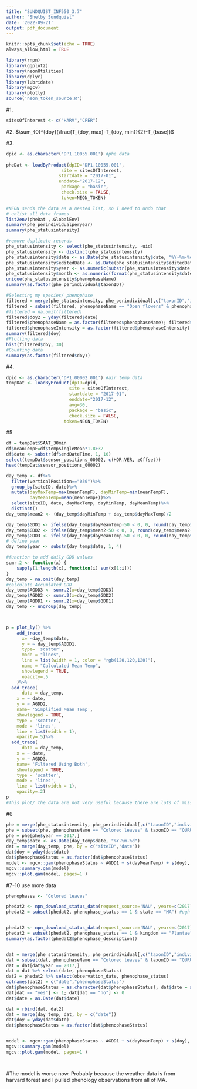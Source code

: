 ```yaml
---
title: "SUNDQUIST_INF550_3.7"
author: "Shelby Sundquist"
date: '2022-09-21'
output: pdf_document
---
```


```r
knitr::opts_chunk$set(echo = TRUE)
always_allow_html = TRUE

```

```r
library(rnpn)
library(ggplot2)
library(neonUtilities)
library(dplyr)
library(lubridate)
library(mgcv)
library(plotly)
source('neon_token_source.R')
```

#1. 
```r
sitesOfInterest <- c("HARV","CPER")
```
#2.
$\sum_{0}^{doy}(\frac{T_{doy, max}-T_{doy, min}}{2}-T_{base})$

#3. 
```r

dpid <- as.character('DP1.10055.001') #phe data
 
pheDat <- loadByProduct(dpID="DP1.10055.001",
                     site = sitesOfInterest,
                    startdate = "2017-01",
                    enddate="2017-12",
                     package = "basic",
                     check.size = FALSE, 
                     token=NEON_TOKEN)

#NEON sends the data as a nested list, so I need to undo that
# unlist all data frames
list2env(pheDat ,.GlobalEnv)
summary(phe_perindividualperyear)
summary(phe_statusintensity)

#remove duplicate records
phe_statusintensity <- select(phe_statusintensity, -uid)
phe_statusintensity <- distinct(phe_statusintensity)
phe_statusintensity$date <- as.Date(phe_statusintensity$date, "%Y-%m-%d")
phe_statusintensity$editedDate <- as.Date(phe_statusintensity$editedDate, "%Y-%m-%d")
phe_statusintensity$year <- as.numeric(substr(phe_statusintensity$date, 1, 4))
phe_statusintensity$month <- as.numeric(format(phe_statusintensity$date, format="%m"))
unique(phe_statusintensity$phenophaseName)
summary(as.factor(phe_perindividual$taxonID))

```
```r
#Selecting my species/ phenophase
filtered = merge(phe_statusintensity, phe_perindividual[,c("taxonID","individualID")], by = c("individualID"))
filtered = subset(filtered, phenophaseName == "Open flowers" & phenophaseStatus == "yes" & taxonID == "ACRU" & phenophaseIntensity == ">= 95%")
#filtered = na.omit(filtered)
filtered$doy2 = yday(filtered$date)
filtered$phenophaseName = as.factor(filtered$phenophaseName); filtered$phenophaseStatus = as.factor(filtered$phenophaseStatus)
filtered$phenophaseIntensity = as.factor(filtered$phenophaseIntensity); filtered$namedLocation = as.factor(filtered$namedLocation)
summary(filtered$doy)
#Plotting data 
hist(filtered$doy, 30) 
#Counting data
summary(as.factor(filtered$doy))
```
#4. 
```r
dpid <- as.character('DP1.00002.001') #air temp data
tempDat <- loadByProduct(dpID=dpid,
                        site = sitesOfInterest,
                        startdate = "2017-01",
                        enddate="2017-12",
                        avg=30,
                        package = "basic",
                        check.size = FALSE,
                      token=NEON_TOKEN)
```
#5
```r
df = tempDat$SAAT_30min
df$meanTempF=df$tempSingleMean*1.8+32
df$date <- substr(df$endDateTime, 1, 10)
select(tempDat$sensor_positions_00002, c(HOR.VER, zOffset))
head(tempDat$sensor_positions_00002)

day_temp <- df%>%
  filter(verticalPosition=="030")%>%
  group_by(siteID, date)%>%
  mutate(dayMaxTemp=max(meanTempF), dayMinTemp=min(meanTempF),
         dayMeanTemp=mean(meanTempF))%>%
  select(siteID, date, dayMaxTemp, dayMinTemp, dayMeanTemp)%>%
  distinct()
day_temp$mean2 <- (day_temp$dayMinTemp + day_temp$dayMaxTemp)/2

day_temp$GDD1 <- ifelse(day_temp$dayMeanTemp-50 < 0, 0, round(day_temp$dayMeanTemp-50, 0))
day_temp$GDD2 <- ifelse(day_temp$mean2-50 < 0, 0, round(day_temp$mean2-50, 0))
day_temp$GDD3 <- ifelse(day_temp$dayMeanTemp-50 < 0, 0, round(day_temp$mean2-50, 0))
# define year
day_temp$year <- substr(day_temp$date, 1, 4)

#function to add daily GDD values
sumr.2 <- function(x) {
	sapply(1:length(x), function(i) sum(x[1:i]))
}
day_temp = na.omit(day_temp)
#calculate Accumlated GDD
day_temp$AGDD3 <- sumr.2(x=day_temp$GDD3)
day_temp$AGDD2 <- sumr.2(x=day_temp$GDD2)
day_temp$AGDD1 <- sumr.2(x=day_temp$GDD1)
day_temp <- ungroup(day_temp)



p = plot_ly() %>%
    add_trace(
      x= ~day_temp$date,
      y = ~ day_temp$AGDD1,
      type= 'scatter',
      mode = "lines",
      line = list(width = 1, color = "rgb(120,120,120)"),
      name = "Calculated Mean Temp",
      showlegend = TRUE, 
      opacity=.5
    )%>%
  add_trace(
      data = day_temp,
    x = ~ date,
    y = ~ AGDD2,
    name= 'Simplified Mean Temp',
    showlegend = TRUE,
    type = 'scatter',
    mode = 'lines',
    line = list(width = 1),
    opacity=.5)%>%
  add_trace(
      data = day_temp,
    x = ~ date,
    y = ~ AGDD3,
    name= 'Filtered Using Both',
    showlegend = TRUE,
    type = 'scatter',
    mode = 'lines',
    line = list(width = 1),
    opacity=.2)
p
#This plot/ the data are not very useful because there are lots of missing weather observations, especially during March and April which are important times for determining spring phenological phases

```
#6
```r
phe = merge(phe_statusintensity, phe_perindividual[,c("taxonID","individualID")], by = c("individualID"))
phe = subset(phe, phenophaseName == "Colored leaves" & taxonID == "QURU")
phe = phe[phe$year == 2017,]
day_temp$date <- as.Date(day_temp$date, "%Y-%m-%d")
dat = merge(day_temp, phe, by = c("siteID","date"))
dat$doy = yday(dat$date)
dat$phenophaseStatus = as.factor(dat$phenophaseStatus)
model <- mgcv::gam(phenophaseStatus ~ AGDD1 + s(dayMeanTemp) + s(doy), data=dat, family = binomial)
mgcv::summary.gam(model) 
mgcv::plot.gam(model, pages=1 )

```

#7-10 use more data 
```r
phenophases <- "Colored leaves"

phedat2 <- npn_download_status_data(request_source='NAU', years=c(2017),  species_ids = 3)
phedat2 = subset(phedat2, phenophase_status == 1 & state == "MA") #ugh there's norhting left!!


phedat2 <- npn_download_status_data(request_source='NAU', years=c(2017),  state = "MA")
phedat2 = subset(phedat2, phenophase_status == 1 & kingdom == "Plantae" & species == "rubrum") 
summary(as.factor(phedat2$phenophase_description))


dat = merge(phe_statusintensity, phe_perindividual[,c("taxonID","individualID")], by = c("individualID"))
dat = subset(dat, phenophaseName == "Colored leaves" & taxonID == "QURU" & siteID == "HARV")
dat = dat[dat$year == 2017,]
dat = dat %>% select(date, phenophaseStatus)
dat2 = phedat2 %>% select(observation_date, phenophase_status)
colnames(dat2) = c("date","phenophaseStatus")
dat$phenophaseStatus = as.character(dat$phenophaseStatus); dat$date = as.character(dat$date)
dat[dat == "yes"] <- 1; dat[dat == "no"] <- 0
dat$date = as.Date(dat$date)

dat = rbind(dat, dat2)
dat = merge(day_temp, dat, by = c("date"))
dat$doy = yday(dat$date)
dat$phenophaseStatus = as.factor(dat$phenophaseStatus)


model <- mgcv::gam(phenophaseStatus ~ AGDD1 + s(dayMeanTemp) + s(doy), data=dat, family = binomial)
mgcv::summary.gam(model) 
mgcv::plot.gam(model, pages=1 )




```


#The model is worse now. Probably because the weather data is from harvard forest and I pulled phenology observations from all of MA. 

